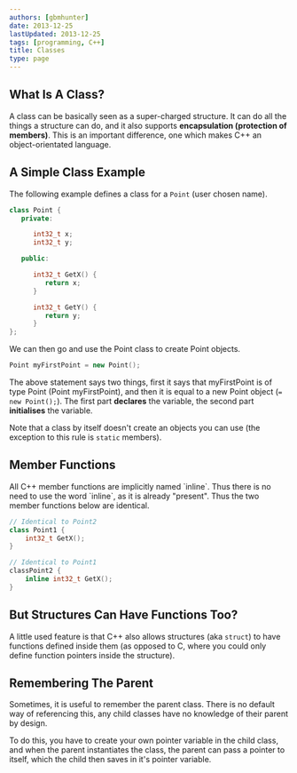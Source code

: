 ```yaml
---
authors: [gbmhunter]
date: 2013-12-25
lastUpdated: 2013-12-25
tags: [programming, C++]
title: Classes
type: page
---
```


## What Is A Class?

A class can be basically seen as a super-charged structure. It can do all the things a structure can do, and it also supports **encapsulation (protection of members)**. This is an important difference, one which makes C++ an object-orientated language.

## A Simple Class Example

The following example defines a class for a `Point` (user chosen name).

```c++
class Point {
   private:

      int32_t x;
      int32_t y;

   public:

      int32_t GetX() {
         return x;
      }

      int32_t GetY() {
         return y;
      }
};
```

We can then go and use the Point class to create Point objects.

```c++
Point myFirstPoint = new Point();
```

The above statement says two things, first it says that myFirstPoint is of type Point (Point myFirstPoint), and then it is equal to a new Point object (`= new Point();`). The first part **declares** the variable, the second part **initialises** the variable.

Note that a class by itself doesn't create an objects you can use (the exception to this rule is `static` members).

## Member Functions

<Aside type="note">
All C++ member functions are implicitly named `inline`. Thus there is no need to use the word `inline`, as it is already "present". Thus the two member functions below are identical.
</Aside>
    
```c++
// Identical to Point2
class Point1 {
    int32_t GetX();
}

// Identical to Point1
classPoint2 {
    inline int32_t GetX();
}
```

## But Structures Can Have Functions Too?

A little used feature is that C++ also allows structures (aka `struct`) to have functions defined inside them (as opposed to C, where you could only define function pointers inside the structure).

## Remembering The Parent

Sometimes, it is useful to remember the parent class. There is no default way of referencing this, any child classes have no knowledge of their parent by design.

To do this, you have to create your own pointer variable in the child class, and when the parent instantiates the class, the parent can pass a pointer to itself, which the child then saves in it's pointer variable.

